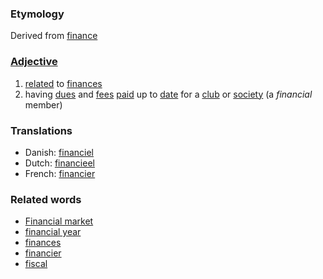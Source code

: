 ===Etymology===
Derived from [[finance]]
===[[Adjective]]===
#[[relate]]d to [[finance]]s
#having [[due]]s and [[fee]]s [[paid]] up to [[date]] for a [[club]] or [[society]] (a ''financial'' member)

===Translations===
*Danish: [[financiel]]
*Dutch: [[financieel]]
*French: [[financier]]
===Related words===
*[[Financial market]]
*[[financial year]]
*[[finances]]
*[[financier]]
*[[fiscal]]